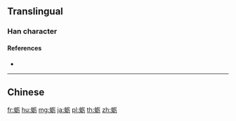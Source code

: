 {{character info/new}}
{{also|蠣}}
==Translingual==

===Han character===
{{Han char|rn=142|rad=虫|as=05|sn=11|four=|canj=LIMMS|ids=⿰虫厉}}

====References====
* {{Han ref|kx=1081.111|hdz=42842.060|uh=86CE|ud=34510}}

----

==Chinese==
{{zh-see|蠣}}

[[fr:蛎]]
[[hu:蛎]]
[[mg:蛎]]
[[ja:蛎]]
[[pl:蛎]]
[[th:蛎]]
[[zh:蛎]]
